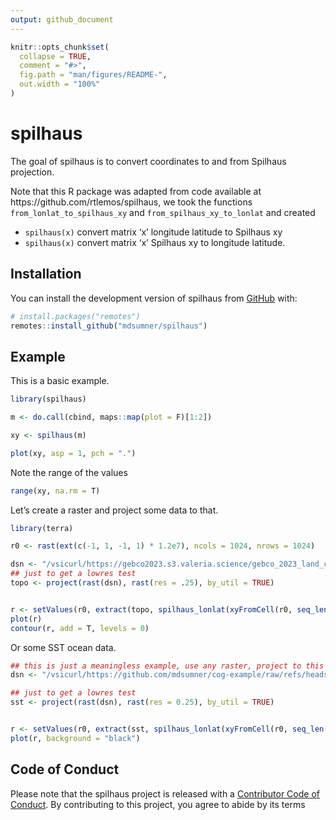 ```yaml
---
output: github_document
---
```


<!-- README.md is generated from README.Rmd. Please edit that file -->

```r
knitr::opts_chunk$set(
  collapse = TRUE,
  comment = "#>",
  fig.path = "man/figures/README-",
  out.width = "100%"
)
```

# spilhaus

<!-- badges: start -->
<!-- badges: end -->

The goal of spilhaus is to convert coordinates to and from Spilhaus projection. 

Note that this R package was adapted from code available at https://github.com/rtlemos/spilhaus, we took the functions `from_lonlat_to_spilhaus_xy` and `from_spilhaus_xy_to_lonlat` and created

- `spilhaus(x)` convert matrix 'x' longitude latitude to Spilhaus xy
- `spilhaus(x)` convert matrix 'x' Spilhaus xy to longitude latitude. 





## Installation

You can install the development version of spilhaus from [GitHub](https://github.com/) with:

``` r
# install.packages("remotes")
remotes::install_github("mdsumner/spilhaus")
```

## Example

This is a basic example. 


```r
library(spilhaus)

m <- do.call(cbind, maps::map(plot = F)[1:2])

xy <- spilhaus(m)

plot(xy, asp = 1, pch = ".")
```

Note the range of the values

```r
range(xy, na.rm = T)
```

Let's create a raster and project some data to that. 

```r
library(terra)

r0 <- rast(ext(c(-1, 1, -1, 1) * 1.2e7), ncols = 1024, nrows = 1024)

dsn <- "/vsicurl/https://gebco2023.s3.valeria.science/gebco_2023_land_cog.tif"
## just to get a lowres test
topo <- project(rast(dsn), rast(res = .25), by_util = TRUE)


r <- setValues(r0, extract(topo, spilhaus_lonlat(xyFromCell(r0, seq_len(ncell(r0)))))[,1L])
plot(r)
contour(r, add = T, levels = 0)
```


Or some SST ocean data. 

```r
## this is just a meaningless example, use any raster, project to this crs when doing the extract below
dsn <- "/vsicurl/https://github.com/mdsumner/cog-example/raw/refs/heads/main/cog/ghrsst/20020602090000-JPL-L4_GHRSST-SSTfnd-MUR-GLOB-v02.0-fv04.1.tif"

## just to get a lowres test
sst <- project(rast(dsn), rast(res = 0.25), by_util = TRUE)


r <- setValues(r0, extract(sst, spilhaus_lonlat(xyFromCell(r0, seq_len(ncell(r0)))))[,1L])
plot(r, background = "black")

```


## Code of Conduct
  
Please note that the spilhaus project is released with a [Contributor Code of Conduct](https://contributor-covenant.org/version/2/1/CODE_OF_CONDUCT.html). By contributing to this project, you agree to abide by its terms
  
  
